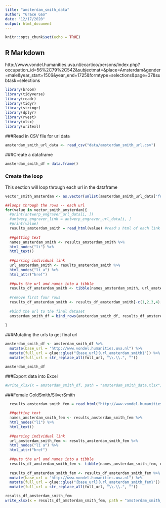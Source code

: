 ```yaml
---
title: "amsterdam_smith_data"
author: "Grace Gao"
date: "12/17/2020"
output: html_document
---
```


```r
knitr::opts_chunk$set(echo = TRUE)
```

## R Markdown

http://www.vondel.humanities.uva.nl/ecartico/persons/index.php?occupation_id=56%2C79%2C542&subjectmat=&place=Amsterdam&gender=male&year_start=1506&year_end=1725&formtype=selections&page=37&subtask=selections

```r
library(broom)
library(tidyverse)
library(readr)
library(tidyr)
library(stringr)
library(dplyr)
library(rvest)
library(xlsx)
library(writexl)
```

###Read in CSV file for url data
```r
amsterdam_smith_url_data <- read_csv("data/amsterdam_smith_url.csv")
```

###Create a dataframe

```r
amsterdam_smith_df = data.frame()

```


### Create the loop
This section will loop through each url in the dataframe
```r

vector_smith_amsterdam <- as.vector(unlist(amsterdam_smith_url_data['full_url']))

```

```r
##loops through the rows -- each url
for(value in vector_smith_amsterdam){
  #print(antwerp_engraver_url_data[i, ])
  #antwerp_engraver_link = antwerp_engraver_url_data[i, ]
  #print(value)
  results_amsterdam_smith = read_html(value) #read's html of each link page
  
  ##getting text
  names_amsterdam_smith <- results_amsterdam_smith %>% 
  html_nodes("li") %>% 
  html_text()
  
  ##parsing individual link
  url_amsterdam_smith <- results_amsterdam_smith %>% 
  html_nodes("li a") %>% 
  html_attr("href")
  
  ##puts the url and names into a tibble
  results_df_amsterdam_smith <- tibble(names_amsterdam_smith, url_amsterdam_smith)
  
  #remove first four rows
  results_df_amsterdam_smith <- results_df_amsterdam_smith[-c(1,2,3,4),]
  
  #bind the url to the final dataset
  amsterdam_smith_df = bind_rows(amsterdam_smith_df, results_df_amsterdam_smith)
  
}


```

###Mutating the urls to get final url
```r
amsterdam_smith_df <- amsterdam_smith_df %>% 
  mutate(base_url = "http://www.vondel.humanities.uva.nl") %>% 
  mutate(full_url = glue::glue("{base_url}{url_amsterdam_smith}")) %>% 
  mutate(full_url = str_replace_all(full_url, "\\.\\.", ""))

amsterdam_smith_df

```

###Export data into Excel
```r
#write_xlsx(x = amsterdam_smith_df, path = "amsterdam_smith_data.xlsx", col_names = TRUE)

```

###Female GoldSmith/SilverSmith

```r

  results_amsterdam_smith_fem = read_html("http://www.vondel.humanities.uva.nl/ecartico/persons/index.php?occupation_id=56%2C79%2C542&subjectmat=&place=Amsterdam&gender=female&year_start=1506&year_end=1725&formtype=selections&page=1&subtask=selections") #read's html of each link page
  
  ##getting text
  names_amsterdam_smith_fem <- results_amsterdam_smith_fem %>% 
  html_nodes("li") %>% 
  html_text()
  
  ##parsing individual link
  url_amsterdam_smith_fem <- results_amsterdam_smith_fem %>% 
  html_nodes("li a") %>% 
  html_attr("href")
  
  ##puts the url and names into a tibble
  results_df_amsterdam_smith_fem <- tibble(names_amsterdam_smith_fem, url_amsterdam_smith_fem)
  
  results_df_amsterdam_smith_fem <- results_df_amsterdam_smith_fem %>% 
  mutate(base_url = "http://www.vondel.humanities.uva.nl") %>% 
  mutate(full_url = glue::glue("{base_url}{url_amsterdam_smith_fem}")) %>% 
  mutate(full_url = str_replace_all(full_url, "\\.\\.", ""))

results_df_amsterdam_smith_fem 
write_xlsx(x = results_df_amsterdam_smith_fem, path = "amsterdam_smith_data_fem.xlsx", col_names = TRUE)
```